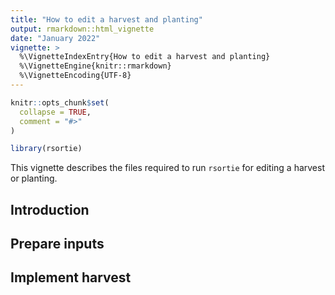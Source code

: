 ```yaml
---
title: "How to edit a harvest and planting"
output: rmarkdown::html_vignette
date: "January 2022"
vignette: >
  %\VignetteIndexEntry{How to edit a harvest and planting}
  %\VignetteEngine{knitr::rmarkdown}
  %\VignetteEncoding{UTF-8}
---
```


```r
knitr::opts_chunk$set(
  collapse = TRUE,
  comment = "#>"
)
```

```r
library(rsortie)
```

This vignette describes the files required to run `rsortie` for editing a harvest or planting.

## Introduction 

## Prepare inputs

## Implement harvest
